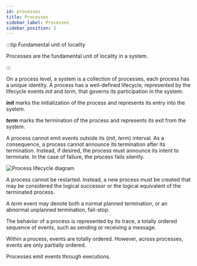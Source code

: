 ```yaml
---
id: processes
title: Processes
sidebar_label: Processes
sidebar_position: 2
---
```



:::tip Fundamental unit of locality

Processes are the fundamental unit of locality in a system.

:::

On a process level, a system is a collection of processes, each process has a unique identity.
A process has a well-defined lifecycle, represented by the lifecycle events _init_ and _term_, that governs its participation in the system:

**_init_** marks the initialization of the process and represents its entry into the system.

**_term_** marks the termination of the process and represents its exit from the system.

A process cannot emit events outside its (_init_, _term_) interval.
As a consequence, a process cannot announce its termination after its termination.
Instead, if desired, the process must announce its intent to terminate.
In the case of failure, the process fails silently.

<LabeledDiagram>
  <img src="/img/process-lifecycle.svg" alt="Process lifecycle diagram" />
</LabeledDiagram>

A process cannot be restarted.
Instead, a new process must be created that may be considered the logical successor or the logical equivalent of the terminated process.

A _term_ event may denote both a normal planned termination, or an abnormal unplanned termination, fail-stop.

The behavior of a process is represented by its trace, a totally ordered sequence of events, such as sending or receiving a message.

Within a process, events are totally ordered.
However, across processes, events are only partially ordered.

Processes emit events through executions.
